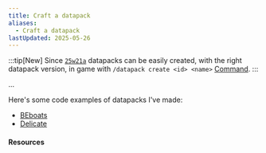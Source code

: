 ```yaml
---
title: Craft a datapack
aliases:
  - Craft a datapack
lastUpdated: 2025-05-26
---
```



:::tip[New]
Since [`25w21a`](/25w21a) datapacks can be easily created, with the right datapack version, in game with `/datapack create <id> <name>`  [Command](/command).
:::

...

Here's some code examples of datapacks I've made:
- [BEboats](https://github.com/T1xx1/Beboats)
- [Delicate](https://github.com/T1xx1/Delicate)

#### Resources

<Yb src="https://www.youtube.com/embed/ac6V5-KT6Rg" />
